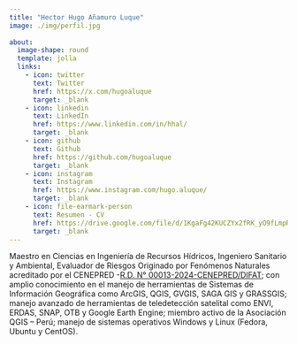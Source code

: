 ```yaml
---
title: "Hector Hugo Añamuro Luque"
image: ./img/perfil.jpg
  
about:
  image-shape: round
  template: jolla
  links:
    - icon: twitter
      text: Twitter
      href: https://x.com/hugoaluque
      target: _blank
    - icon: linkedin
      text: LinkedIn
      href: https://www.linkedin.com/in/hhal/
      target: _blank
    - icon: github
      text: Github
      href: https://github.com/hugoaluque
      target: _blank
    - icon: instagram
      text: Instagram
      href: https://www.instagram.com/hugo.aluque/
      target: _blank
    - icon: file-earmark-person
      text: Resumen - CV
      href: https://drive.google.com/file/d/1KgaFg42KUCZYx2fRK_yO9fLmpRN9ev2g/view?usp=drive_link
      target: _blank
---
```


Maestro en Ciencias en Ingeniería de Recursos Hídricos, Ingeniero Sanitario y Ambiental, Evaluador de Riesgos Originado por Fenómenos Naturales acreditado por el CENEPRED -[R.D. N° 00013-2024-CENEPRED/DIFAT](https://renaerd.cenepred.gob.pe/siide/storage/resolucion/013-2024-CENEPRED-DIFAT.pdf "Acreditación CENEPRED"); con amplio conocimiento en el manejo de herramientas de Sistemas de Información Geográfica como ArcGIS, QGIS, GVGIS, SAGA GIS y GRASSGIS; manejo avanzado de herramientas de teledetección satelital como ENVI, ERDAS, SNAP, OTB y Google Earth Engine; miembro activo de la Asociación QGIS -- Perú; manejo de sistemas operativos Windows y Linux (Fedora, Ubuntu y CentOS).
